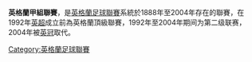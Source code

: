 {{About|1888年至1992年的英格兰足球顶级联赛，以及1992年至2004年的英格兰第二级足球联赛|2004年设立的英格兰第三级足球联赛|英格蘭足球甲級聯賽}}
{{Unreferenced|time=2022-07-01T11:26:03+00:00}}
{{Expand language|1=en|time=2022-07-01T11:25:30+00:00}}
{{Infobox football league
| logo       =
| pixels     =
| country    = 英格蘭<br />[[威爾斯|威爾斯]]
| founded    = 1888
| folded     = 2004 (被[[英冠|英冠]]取代)
| teams      = 24
| promotion  = [[英超|英超]] (1992–2004)
| relegation = [[英格蘭乙組聯賽|乙組]]
| level      = 2 (1992–2004)<br />1 (1888–1992)
| domest_cup = [[英足盃|英足盃]]<br />[[英聯盃|英聯盃]]<br>[[Full_Members_Cup|Full Members Cup]] (1985–1992)
| confed_cup = [[歐洲冠軍球會盃|歐洲冠軍球會盃]] (1956–1985, 1991–1992)<br>[[歐洲盃賽冠軍盃|歐洲盃賽冠軍盃]] (1960–1985, 1990–1999)<br>[[歐洲足協盃|歐洲足協盃]] (1971–1985, 1990–2004)<br>[[國際城市博覽會盃|國際城市博覽會盃]] (1955–1971)
| champions  = {{fc|諾域治}}<br>([[2003–04_Football_League_First_Division|2003–04]])
| tv         =
| season     =
|most successful club = {{fc|利物浦}} <br>(18 次冠軍)
| website    =
| current    =
}}

'''英格蘭甲組聯賽'''，是[[英格蘭足球聯賽|英格蘭足球聯賽]]系統於1888年至2004年存在的聯賽，在1992年[[英超|英超]]成立前為英格蘭頂級聯賽，1992年至2004年期间为第二级联赛，2004年被[[英冠|英冠]]取代。

[[Category:英格蘭足球聯賽|Category:英格蘭足球聯賽]]